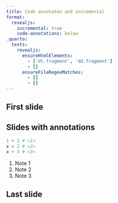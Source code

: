 ```yaml
---
title: Code annotaton and incremental
format: 
  revealjs: 
    incremental: true
    code-annotations: below
_quarto:
  tests:
    revealjs:
      ensureHtmlElements:
        - ['dt.fragment', 'dd.fragment']
        - []
      ensureFileRegexMatches:
        - [] 
        - []
---
```


## First slide

## Slides with annotations

``` python
1 + 1 # <1>
x = 2 # <2>
x + 3 # <3>
```

1.  Note 1
2.  Note 2
3.  Note 3

## Last slide